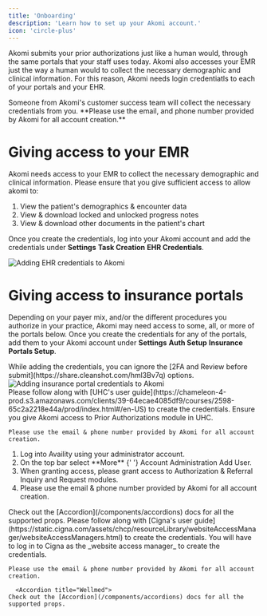 ```yaml
---
title: 'Onboarding'
description: 'Learn how to set up your Akomi account.'
icon: 'circle-plus'
---
```


Akomi submits your prior authorizations just like a human would, through the same portals that your staff uses today. Akomi also
accesses your EMR just the way a human would to collect the necessary demographic and clinical information.
For this reason, Akomi needs login credentiatls to each of your portals and your EHR.

<Info>
  Someone from Akomi's customer success team will collect the necessary
  credentials from you. **Please use the email, and phone number provided by
  Akomi for all account creation.**
</Info>

# Giving access to your EMR

Akomi needs access to your EMR to collect the necessary demographic and clinical information. Please ensure that you
give sufficient access to allow akomi to:

1. View the patient's demographics & encounter data
2. View & download locked and unlocked progress notes
3. View & download other documents in the patient's chart

Once you create the credentials, log into your Akomi account and add the credentials under **Settings** <Icon icon="move-right" iconType="solid" /> **Task Creation** <Icon icon="move-right" iconType="solid" /> **EHR Credentials**.

<Frame caption="Adding EHR credentials to Akomi">
  <img
    src="/images/onboarding/ehrconfig.png"
    alt="Adding EHR credentials to Akomi"
    style={{
      width: '100%',
    }}
  />
</Frame>

# Giving access to insurance portals

Depending on your payer mix, and/or the different procedures you authorize in your practice, Akomi may need access to some, all, or more of the portals below.
Once you create the credentials for any of the portals, add them to your Akomi account under **Settings** <Icon icon="move-right" iconType="solid" /> **Auth Setup** <Icon icon="move-right" iconType="solid" /> **Insurance Portals Setup**.

<Info>
  While adding the credentials, you can ignore the [2FA and Review before
  submit](https://share.cleanshot.com/hml3Bv7q) options.
</Info>

<Frame caption="Adding insurance portal credentials to Akomi">
  <img
    src="/images/onboarding/insurance.png"
    alt="Adding insurance portal credentials to Akomi"
    style={{
      width: '100%',
      overflow: 'hidden',
    }}
  />
</Frame>

<br />

<AccordionGroup>
  <Accordion title="United Healthcare">
    Please follow along with [UHC's user guide](https://chameleon-4-prod.s3.amazonaws.com/clients/39-64ecae4085df9/courses/2598-65c2a2218e44a/prod/index.html#/en-US) to create the credentials. 
    Ensure you give Akomi access to Prior Authorizations module in UHC.

    Please use the email & phone number provided by Akomi for all account creation.

  </Accordion>

<Accordion title="Availity">
  <ol style={{ listStyleType: 'decimal' }}>
    <li>Log into Availity using your administrator account.</li>
    <li>
      On the top bar select **More** <Icon icon="move-right" iconType="solid" />{' '}
      Account Administration <Icon icon="move-right" iconType="solid" /> Add
      User.
    </li>
    <li>
      When granting access, please grant access to Authorization & Referral
      Inquiry and Request modules.
    </li>
    <li>
      Please use the email & phone number provided by Akomi for all account
      creation.
    </li>
  </ol>
</Accordion>

<Accordion title="Carelon">
  Check out the [Accordion](/components/accordions) docs for all the supported
  props.
</Accordion>

<Accordion title="Cigna">
    Please follow along with [Cigna's user guide](https://static.cigna.com/assets/chcp/resourceLibrary/websiteAccessManager/websiteAccessManagers.html) to create the credentials. 
    You will have to log in to Cigna as the _website access manager_ to create the credentials.

    Please use the email & phone number provided by Akomi for all account creation.

</Accordion>

      <Accordion title="Wellmed">
    Check out the [Accordion](/components/accordions) docs for all the supported props.

  </Accordion>
</AccordionGroup>
